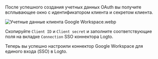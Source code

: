 После успешного создания учетных данных OAuth вы получите всплывающее окно с идентификатором клиента и секретом клиента.

![Учетные данные клиента Google Workspace.webp](./assets/google_workspace_client_credentials.webp)

Скопируйте `Client ID` и `Client secret` и заполните соответствующие поля на вкладке `Connection` SSO коннектора Logto.

Теперь вы успешно настроили коннектор Google Workspace для единого входа (SSO) в Logto.
